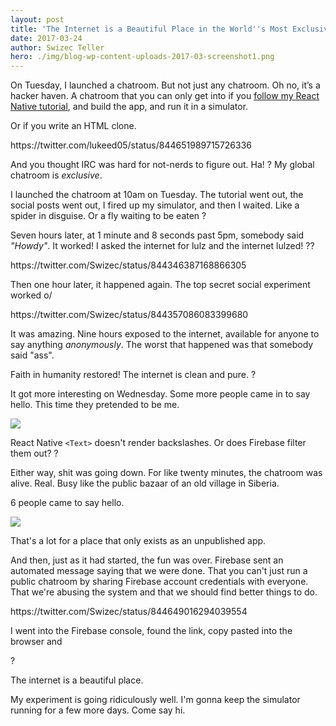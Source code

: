 ```yaml
---
layout: post
title: 'The Internet is a Beautiful Place in the World''s Most Exclusive Chatroom'
date: 2017-03-24
author: Swizec Teller
hero: ./img/blog-wp-content-uploads-2017-03-screenshot1.png
---
```

On Tuesday, I launched a chatroom. But not just any chatroom. Oh no, it’s a hacker haven. A chatroom that you can only get into if you [follow my React Native tutorial](http://school.shoutem.com/lectures/chat-app-firebase-redux-react-native/), and build the app, and run it in a simulator.



Or if you write an HTML clone.



https&#x3A;//twitter.com/lukeed05/status/844651989715726336



And you thought IRC was hard for not-nerds to figure out. Ha! ? My global chatroom is _exclusive_.



I launched the chatroom at 10am on Tuesday. The tutorial went out, the social posts went out, I fired up my simulator, and then I waited. Like a spider in disguise. Or a fly waiting to be eaten ?



Seven hours later, at 1 minute and 8 seconds past 5pm, somebody said _"Howdy"_. It worked! I asked the internet for lulz and the internet lulzed! ??



https&#x3A;//twitter.com/Swizec/status/844346387168866305



Then one hour later, it happened again. The top secret social experiment worked o/



https&#x3A;//twitter.com/Swizec/status/844357086083399680



It was amazing. Nine hours exposed to the internet, available for anyone to say anything _anonymously_. The worst that happened was that somebody said "ass".



Faith in humanity restored! The internet is clean and pure. ?



It got more interesting on Wednesday. Some more people came in to say hello. This time they pretended to be me.



![](./img/blog-wp-content-uploads-2017-03-screenshot1.png)



React Native `<Text>` doesn't render backslashes. Or does Firebase filter them out? ?



Either way, shit was going down. For like twenty minutes, the chatroom was alive. Real. Busy like the public bazaar of an old village in Siberia.



6 people came to say hello.



![](./img/blog-wp-content-uploads-2017-03-users-screenshot.png)



That's a lot for a place that only exists as an unpublished app.



And then, just as it had started, the fun was over. Firebase sent an automated message saying that we were done. That you can't just run a public chatroom by sharing Firebase account credentials with everyone. That we're abusing the system and that we should find better things to do.



https&#x3A;//twitter.com/Swizec/status/844649016294039554



I went into the Firebase console, found the link, copy pasted into the browser and





?



The internet is a beautiful place.



My experiment is going ridiculously well. I'm gonna keep the simulator running for a few more days. Come say hi.